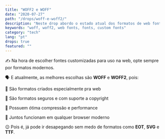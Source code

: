 ```yaml
---
title: "WOFF2 e WOFF"
date: "2020-07-27"
path: "/drops/woff-e-woff2/"
description: "Neste drop abordo o estado atual dos formatos de web fontes atuais."
keywords: "woff, woff2, web fonts, fonts, custom fonts"
category: "tech"
lang: "pt"
drops: true
featured: ""
---
```



<Drop>

✍️ Na hora de escolher fontes customizadas para uso na web, opte sempre por formatos modernos.

🗣 E atualmente, as melhores escolhas são **WOFF** e **WOFF2**, pois:

🎨 São formatos criados especialmente pra web

🎨 São formatos seguros e com suporte a copyright

🎨 Possuem ótima compressão e performance

🎨 Juntos funcionam em qualquer browser moderno

😉 Pois é, já pode ir desapegando sem medo de formatos como **EOT**, **SVG** e **TTF**.

</Drop>

